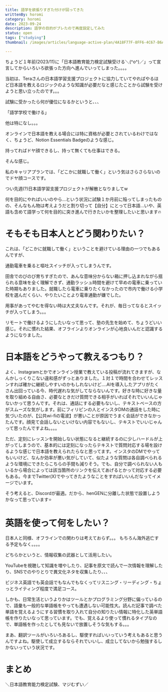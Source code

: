 ```yaml
---
title: 語学を欲張りすぎた付けが回ってきた
writtenBy: horomi
category: horomi
date: 2023-09-24
description: 語学の目的がブレたので再度設定してみた
status: open
tags: ["studying"]
thumbnail: /images/articles/language-active-plan/4A18F77F-8FF6-4C67-B6A2-A976E3F9366D.png

---
```


ちょうど１年前(2023/11)に「日本語教育能力検定試験受ける＼(^o^)／」って宣言してからいろいろ欲張った方向へ進んでいってしまった。。。。

当初は、Teraさんの日本語学習支援プロジェクトに協力していてやればやるほど日本語を教えるロジックのような知識が必要だなと感じたことから試験を受けようと思い立ったのです。。。

試験に受かったら何が優位になるかというと、、、

「語学学校で働ける」

他は特になし。。。

オンラインで日本語を教える場合には特に資格が必要とされているわけではなく、ちょうど、Notion Essentials Badgeのような感じ。

持ってればドヤ顔できるし、持って無くても仕事はできる。

そんな感じ。

私のキャリアプランでは、「どこかに就職して働く」という気はさらさらないのでドヤ顔コースです。

つい先週(?)日本語学習支援プロジェクトが解散となりましてw

何を目的にやればいいのやら…という状況に試験１か月前に陥ってしまったものの、そんなもん物は考えようだと割り切って【自分】にとって日本語…いや、英語も含めて語学って何を目的に突き進んで行きたいかを整理したいと思います🔥

# そもそも日本人とどう関わりたい？

これは、「どこかに就職して働く」ということを避けている理由の一つでもあるんですが、

通勤電車を乗ると嘔吐スイッチが入ってしまうんです。

田舎でのびのび育ちすぎたので、あんな意味分からない箱に押し込まれながら揺られる意味を全く理解できず、通勤ラッシュ時間を避けて早めの電車に乗っていた時期もありました。就職したら電車に乗りたくなかったので市内で働ける小学校を選んだくらい、やりたいことより電車通勤が嫌でした。

用事があってやむを得ない時は大丈夫なんです。それが、毎日ってなるとスイッチが入ってしまう。。。

リモートで働けるようにしたいなって思って、塾の先生を始めて、ちょうどいい感じ。それに慣れた結果、オフラインよりオンラインが心地良いんだと認識するようになりました。

# 日本語をどうやって教えるつもり？

よく、Instagramとかでオンライン授業で教えている投稿が流れてきますが、なんかしっくりこない違和感がずっとありました。１対１で時間を合わせてレッスンすれば確かに継続しやすいのかもしれないけど….AIを導入したアプリがたくさん出回っている今、時代遅れな気がしてならないんです。好きな時に好きな量を取り組める自由さ、必要なときだけ質問できる相手がいればそれでいいんじゃないかって思うんです。それは、通話にする必要もないし、テキストベースの方がスムーズな気がします。前にフィリピンの人とインスタDMの通話をした時に気づいたのが、【公共wi-fiの電波】が悪いことが原因でうまく会話ができなかったんです。顔見て会話しないといけない内容でもないし、テキストでいいじゃんって思ったんですよね。。。。

ただ、定刻にレッスンを開始しない状態になると継続するのに少しハードルが上がってしまうので、基本的には定刻になったらテキストで質問対応する場を設けるような感じで日本語を教えられたらなと思ってます。インスタのDMでやってもいいけど、なんか効率が悪い気がしていて、似たような質問は各自調べられるような環境にできたらこちらの手間も減りそう。でも、自分で調べられない人もいるから場合によっては該当箇所のリンクを伝えてあげるとかって対応する必要もある。今までTwitter(X)でやってきたようなことをすればいいんだなってイメージでいます。

そう考えると、Discordが最適。だから、henGENに分離した状態で設置しようかなって思っています⭐

# 英語を使って何をしたい？

日本人と同様、オフラインでの関わりは考えておらず。。。
もちろん海外逃亡する予定もなく。。。。

どちらかというと、情報収集の武器として活用したい。

YouTubeを視聴して知識を増やしたり、記事を原文で読んで一次情報を理解したり、SNSでのやりとりで異文化ネタを収集したり、、、

ビジネス英語でも英会話でもなんでもなくってリスニング・リーディング・ちょっとライティング程度で満足コース。

しかも、日常生活というよりかはツールとかプログラミング分野に偏っているので、語彙も一般的な単語帳をやっても遭遇しない可能性大。読んだ記事で調べた単語を覚えるようにする習慣を取り入れて自分の知りたい情報に特化した英単語帳を作りたいなって思っています。でも、覚えるより使って慣れるタイプなので、単語帳を作ったとしても見ないで放置しそうな気もする。。。

まあ、翻訳ツールがいろいろあるし、駆使すればいいっていう考えもあると思うんですよね。駆使して成立するならそれでいいし、成立してないから勉強するしかないっていう状況です。

# まとめ

＼日本語教育能力検定試験、マジむずい／
